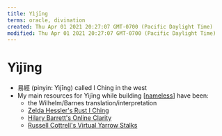 ```yaml
---
title: Yìjīng
terms: oracle, divination
created: Thu Apr 01 2021 20:27:07 GMT-0700 (Pacific Daylight Time)
modified: Thu Apr 01 2021 20:27:07 GMT-0700 (Pacific Daylight Time)
---
```


# Yìjīng

- 易經 (pinyin: Yìjīng) called I Ching in the west
- My main resources for Yìjīng while building [[nameless]] have been:
  - the Wilhelm/Barnes translation/interpretation
  - [Zelda Hessler's Rust I Ching](https://github.com/Velfi/i-ching)
  - [Hilary Barrett's Online Clarity](https://www.onlineclarity.co.uk)
  - [Russell Cottrell's Virtual Yarrow Stalks](http://www.russellcottrell.com/VirtualYarrowStalks/)

[//begin]: # 'Autogenerated link references for markdown compatibility'
[nameless]: ../intend/nameless 'Nameless'
[//end]: # 'Autogenerated link references'
